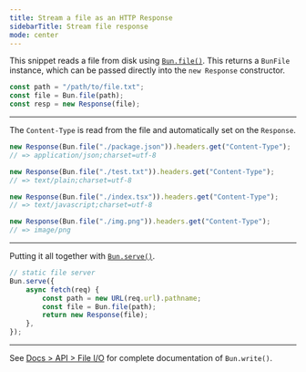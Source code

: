 ```yaml
---
title: Stream a file as an HTTP Response
sidebarTitle: Stream file response
mode: center
---
```


This snippet reads a file from disk using [`Bun.file()`](https://bun.com/docs/api/file-io#reading-files-bun-file). This returns a `BunFile` instance, which can be passed directly into the `new Response` constructor.

```ts server.ts icon="/icons/typescript.svg"
const path = "/path/to/file.txt";
const file = Bun.file(path);
const resp = new Response(file);
```

---

The `Content-Type` is read from the file and automatically set on the `Response`.

```ts server.ts icon="/icons/typescript.svg"
new Response(Bun.file("./package.json")).headers.get("Content-Type");
// => application/json;charset=utf-8

new Response(Bun.file("./test.txt")).headers.get("Content-Type");
// => text/plain;charset=utf-8

new Response(Bun.file("./index.tsx")).headers.get("Content-Type");
// => text/javascript;charset=utf-8

new Response(Bun.file("./img.png")).headers.get("Content-Type");
// => image/png
```

---

Putting it all together with [`Bun.serve()`](https://bun.com/docs/api/http#bun-serve).

```ts server.ts icon="/icons/typescript.svg"
// static file server
Bun.serve({
	async fetch(req) {
		const path = new URL(req.url).pathname;
		const file = Bun.file(path);
		return new Response(file);
	},
});
```

---

See [Docs > API > File I/O](https://bun.com/docs/api/file-io#writing-files-bun-write) for complete documentation of `Bun.write()`.

